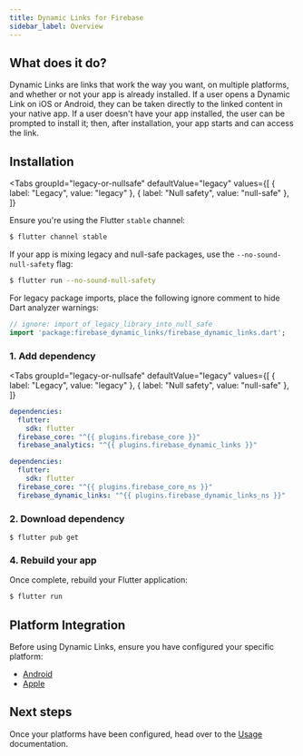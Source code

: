 ```yaml
---
title: Dynamic Links for Firebase
sidebar_label: Overview
---
```


##  What does it do?

Dynamic Links are links that work the way you want, on multiple platforms, and whether or not your app is already installed.
If a user opens a Dynamic Link on iOS or Android, they can be taken directly to the linked content in your native app.
If a user doesn't have your app installed, the user can be prompted to install it; then, after installation, your app starts
and can access the link.

<YouTube id="LvY1JMcrPF8"/>

## Installation

<Tabs
groupId="legacy-or-nullsafe"
defaultValue="legacy"
values={[
    { label: "Legacy", value: "legacy" },
    { label: "Null safety", value: "null-safe" },
]}
>
<TabItem value="legacy">
</TabItem>
<TabItem value="null-safe">

Ensure you're using the Flutter `stable` channel:

```bash
$ flutter channel stable
```

If your app is mixing legacy and null-safe packages, use the `--no-sound-null-safety` flag:
```bash
$ flutter run --no-sound-null-safety
```

For legacy package imports, place the following ignore comment to hide Dart analyzer warnings:

```dart
// ignore: import_of_legacy_library_into_null_safe
import 'package:firebase_dynamic_links/firebase_dynamic_links.dart';
```
</TabItem>
</Tabs>

### 1. Add dependency

<Tabs
  groupId="legacy-or-nullsafe"
  defaultValue="legacy"
  values={[
    { label: "Legacy", value: "legacy" },
    { label: "Null safety", value: "null-safe" },
  ]}
>
<TabItem value="legacy">

```yaml {5} title="pubspec.yaml"
dependencies:
  flutter:
    sdk: flutter
  firebase_core: "^{{ plugins.firebase_core }}"
  firebase_analytics: "^{{ plugins.firebase_dynamic_links }}"
```

</TabItem>
<TabItem value="null-safe">

```yaml {5} title="pubspec.yaml"
dependencies:
  flutter:
    sdk: flutter
  firebase_core: "^{{ plugins.firebase_core_ns }}"
  firebase_dynamic_links: "^{{ plugins.firebase_dynamic_links_ns }}"
```

</TabItem>
</Tabs>

### 2. Download dependency

```
$ flutter pub get
```

### 4. Rebuild your app

Once complete, rebuild your Flutter application:

```bash
$ flutter run
```

## Platform Integration

Before using Dynamic Links, ensure you have configured your specific platform:

- [Android](./android-integration.mdx)
- [Apple](./apple-integration.mdx)

## Next steps

Once your platforms have been configured, head over to the [Usage](./usage.mdx) documentation.
